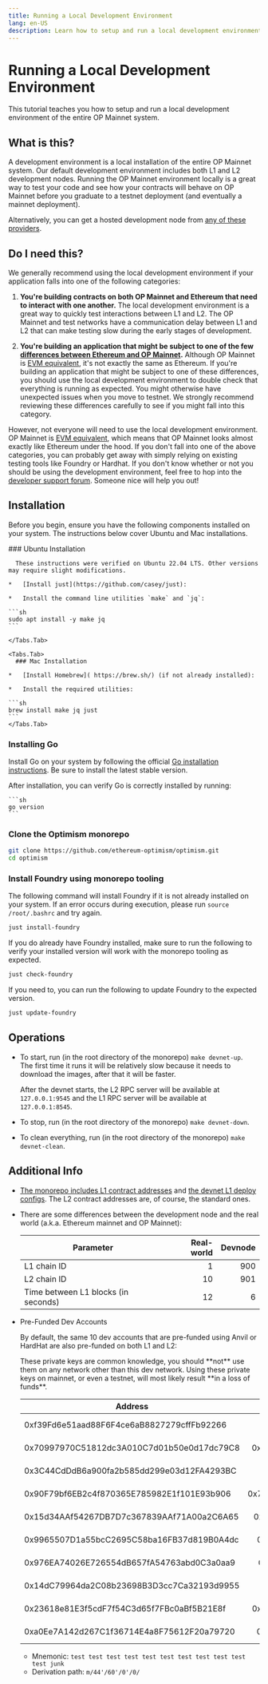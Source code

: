 ```yaml
---
title: Running a Local Development Environment
lang: en-US
description: Learn how to setup and run a local development environment of the entire OP Mainnet system.
---
```



# Running a Local Development Environment

This tutorial teaches you how to setup and run a local development environment of the entire OP Mainnet system.

## What is this?

A development environment is a local installation of the entire OP Mainnet system.
Our default development environment includes both L1 and L2 development nodes.
Running the OP Mainnet environment locally is a great way to test your code and see how your contracts will behave on OP Mainnet before you graduate to a testnet deployment (and eventually a mainnet deployment).

Alternatively, you can get a hosted development node from [any of these providers](/builders/tools/connect/rpc-providers).

## Do I need this?

We generally recommend using the local development environment if your application falls into one of the following categories:

1.  **You're building contracts on both OP Mainnet and Ethereum that need to interact with one another.** The local development environment is a great way to quickly test interactions between L1 and L2. The OP Mainnet and test networks have a communication delay between L1 and L2 that can make testing slow during the early stages of development.

2.  **You're building an application that might be subject to one of the few [differences between Ethereum and OP Mainnet](/chain/differences).** Although OP Mainnet is [EVM equivalent](https://web.archive.org/web/20231127160757/https://medium.com/ethereum-optimism/introducing-evm-equivalence-5c2021deb306), it's not exactly the same as Ethereum. If you're building an application that might be subject to one of these differences, you should use the local development environment to double check that everything is running as expected. You might otherwise have unexpected issues when you move to testnet. We strongly recommend reviewing these differences carefully to see if you might fall into this category.

However, not everyone will need to use the local development environment.
OP Mainnet is [EVM equivalent](https://web.archive.org/web/20231127160757/https://medium.com/ethereum-optimism/introducing-evm-equivalence-5c2021deb306), which means that OP Mainnet looks almost exactly like Ethereum under the hood.
If you don't fall into one of the above categories, you can probably get away with simply relying on existing testing tools like Foundry or Hardhat.
If you don't know whether or not you should be using the development environment, feel free to hop into the [developer support forum](https://github.com/ethereum-optimism/developers/discussions).
Someone nice will help you out!

## Installation

Before you begin, ensure you have the following components installed on your system. The instructions below cover Ubuntu and Mac installations.

<Steps>
  <Tabs items={['Ubuntu', 'Mac']}>
    <Tabs.Tab>
      ### Ubuntu Installation

      These instructions were verified on Ubuntu 22.04 LTS. Other versions may require slight modifications.

    *   [Install just](https://github.com/casey/just):

    *   Install the command line utilities `make` and `jq`:

    ```sh
    sudo apt install -y make jq
    ```

    </Tabs.Tab>

    <Tabs.Tab>
      ### Mac Installation

    *   [Install Homebrew]( https://brew.sh/) (if not already installed):

    *   Install the required utilities:

    ```sh
    brew install make jq just
    ```
    </Tabs.Tab>
  </Tabs>

  ### Installing Go

Install Go on your system by following the official [Go installation instructions](https://golang.org/doc/install). Be sure to install the latest stable version.

After installation, you can verify Go is correctly installed by running:

    ```sh
    go version
    ```

  ### Clone the Optimism monorepo

  ```sh
  git clone https://github.com/ethereum-optimism/optimism.git
  cd optimism
  ```

  ### Install Foundry using monorepo tooling

  The following command will install Foundry if it is not already installed on your system. If an error occurs during execution, please run `source /root/.bashrc` and try again.

  ```sh
  just install-foundry
  ```

  If you do already have Foundry installed, make sure to run the following to verify your installed version will work with the monorepo tooling as expected.

  ```sh
  just check-foundry
  ```

  If you need to, you can run the following to update Foundry to the expected version.

  ```sh
  just update-foundry
  ```
</Steps>

## Operations

*   To start, run (in the root directory of the monorepo) `make devnet-up`.\
    The first time it runs it will be relatively slow because it needs to download the images, after that it will be faster.

    After the devnet starts, the L2 RPC server will be available at `127.0.0.1:9545` and the L1 RPC server will be available at `127.0.0.1:8545`.

*   To stop, run (in the root directory of the monorepo) `make devnet-down`.

*   To clean everything, run (in the root directory of the monorepo) `make devnet-clean`.

## Additional Info

*   [The monorepo includes L1 contract addresses](/chain/addresses) and [the devnet L1 deploy configs](https://github.com/ethereum-optimism/optimism/blob/65ec61dde94ffa93342728d324fecf474d228e1f/packages/contracts-bedrock/deploy-config/devnetL1.json).
    The L2 contract addresses are, of course, the standard ones.

*   There are some differences between the development node and the real world (a.k.a. Ethereum mainnet and OP Mainnet):

    | Parameter                           | Real-world | Devnode |
    | ----------------------------------- | ---------: | ------: |
    | L1 chain ID                         |          1 |     900 |
    | L2 chain ID                         |         10 |     901 |
    | Time between L1 blocks (in seconds) |         12 |       6 |

*   Pre-Funded Dev Accounts

    By default, the same 10 dev accounts that are pre-funded using Anvil or HardHat are also pre-funded on both L1 and L2:

    <Callout>
      These private keys are common knowledge, you should **not** use them on any network other than this dev network.
      Using these private keys on mainnet, or even a testnet, will most likely result **in a loss of funds**.
    </Callout>

    | Address                                    |                                                        Private Key |    Balance |
    | ------------------------------------------ | -----------------------------------------------------------------: | ---------: |
    | 0xf39Fd6e51aad88F6F4ce6aB8827279cffFb92266 | 0xac0974bec39a17e36ba4a6b4d238ff944bacb478cbed5efcae784d7bf4f2ff80 | 10,000 ETH |
    | 0x70997970C51812dc3A010C7d01b50e0d17dc79C8 | 0x59c6995e998f97a5a0044966f0945389dc9e86dae88c7a8412f4603b6b78690d | 10,000 ETH |
    | 0x3C44CdDdB6a900fa2b585dd299e03d12FA4293BC | 0x5de4111afa1a4b94908f83103eb1f1706367c2e68ca870fc3fb9a804cdab365a | 10,000 ETH |
    | 0x90F79bf6EB2c4f870365E785982E1f101E93b906 | 0x7c852118294e51e653712a81e05800f419141751be58f605c371e15141b007a6 | 10,000 ETH |
    | 0x15d34AAf54267DB7D7c367839AAf71A00a2C6A65 | 0x47e179ec197488593b187f80a00eb0da91f1b9d0b13f8733639f19c30a34926a | 10,000 ETH |
    | 0x9965507D1a55bcC2695C58ba16FB37d819B0A4dc | 0x8b3a350cf5c34c9194ca85829a2df0ec3153be0318b5e2d3348e872092edffba | 10,000 ETH |
    | 0x976EA74026E726554dB657fA54763abd0C3a0aa9 | 0x92db14e403b83dfe3df233f83dfa3a0d7096f21ca9b0d6d6b8d88b2b4ec1564e | 10,000 ETH |
    | 0x14dC79964da2C08b23698B3D3cc7Ca32193d9955 | 0x4bbbf85ce3377467afe5d46f804f221813b2bb87f24d81f60f1fcdbf7cbf4356 | 10,000 ETH |
    | 0x23618e81E3f5cdF7f54C3d65f7FBc0aBf5B21E8f | 0xdbda1821b80551c9d65939329250298aa3472ba22feea921c0cf5d620ea67b97 | 10,000 ETH |
    | 0xa0Ee7A142d267C1f36714E4a8F75612F20a79720 | 0x2a871d0798f97d79848a013d4936a73bf4cc922c825d33c1cf7073dff6d409c6 | 10,000 ETH |

    *   Mnemonic: `test test test test test test test test test test test junk`
    *   Derivation path: `m/44'/60'/0'/0/`
